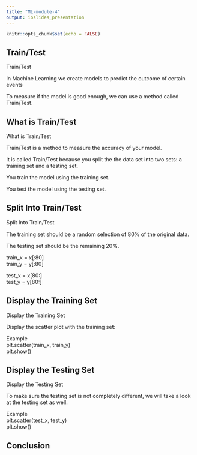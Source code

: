 ```yaml
---
title: "ML-module-4"
output: ioslides_presentation
---
```


```r
knitr::opts_chunk$set(echo = FALSE)
```

## Train/Test
Train/Test <br />

In Machine Learning we create models to predict the outcome of certain events <br />

To measure if the model is good enough, we can use a method called Train/Test.


## What is Train/Test
What is Train/Test <br />

Train/Test is a method to measure the accuracy of your model. <br />

It is called Train/Test because you split the the data set into two sets: a training set and a testing set. <br />

You train the model using the training set. <br />

You test the model using the testing set.

## Split Into Train/Test
Split Into Train/Test <br />

The training set should be a random selection of 80% of the original data. <br />

The testing set should be the remaining 20%. <br />

train_x = x[:80] <br />
train_y = y[:80] <br />

test_x = x[80:] <br />
test_y = y[80:]


## Display the Training Set
Display the Training Set <br />

Display the scatter plot with the training set: <br />

Example <br />
plt.scatter(train_x, train_y) <br />
plt.show()


## Display the Testing Set
Display the Testing Set <br />

To make sure the testing set is not completely different, we will take a look at the testing set as well. <br />

Example <br />
plt.scatter(test_x, test_y) <br />
plt.show()


## Conclusion